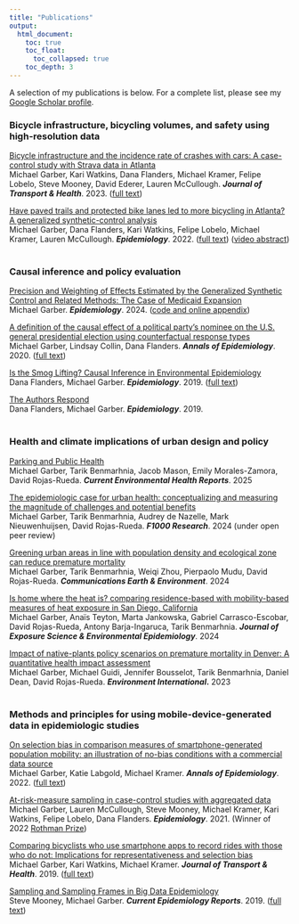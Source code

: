 ```yaml
---
title: "Publications"
output: 
  html_document:
    toc: true
    toc_float:
      toc_collapsed: true
    toc_depth: 3
---
```


A selection of my publications is below. For a complete list, please see my [Google Scholar profile](https://scholar.google.com/citations?hl=en&user=r-MsgFsAAAAJ&view_op=list_works&sortby=pubdate).<br>

### Bicycle infrastructure, bicycling volumes, and safety using high-resolution data

[Bicycle infrastructure and the incidence rate of crashes with cars: A case-control study with Strava data in Atlanta](https://www.sciencedirect.com/science/article/pii/S2214140523001056)<br>Michael Garber, Kari Watkins, Dana Flanders, Michael Kramer, Felipe Lobelo, Steve Mooney, David Ederer, Lauren McCullough. ***Journal of Transport & Health***. 2023. ([full text](https://www.ncbi.nlm.nih.gov/pmc/articles/PMC10773466/))<br>

[Have paved trails and protected bike lanes led to more bicycling in Atlanta? A generalized synthetic-control analysis](https://journals.lww.com/epidem/Abstract/9900/Have_paved_trails_and_protected_bike_lanes_led_to.15.aspx)<br>Michael Garber, Dana Flanders, Kari Watkins, Felipe Lobelo, Michael Kramer, Lauren McCullough. ***Epidemiology***. 2022. ([full text](https://www.ncbi.nlm.nih.gov/pmc/articles/PMC9211442/)) ([video abstract](https://www.youtube.com/watch?v=GJ7QzcFeCnk))<br> <br>

### Causal inference and policy evaluation

[Precision and Weighting of Effects Estimated by the Generalized Synthetic Control and Related Methods: The Case of Medicaid Expansion](https://journals.lww.com/epidem/fulltext/2024/03000/precision_and_weighting_of_effects_estimated_by.17.aspx)<br> Michael Garber. ***Epidemiology***. 2024. ([code and online appendix](https://michaeldgarber.github.io/gsynth-nianogo-et-al/index.html))<br>

[A definition of the causal effect of a political party's nominee on the U.S. general presidential election using counterfactual response types](https://www.sciencedirect.com/science/article/pii/S1047279720301733?via%3Dihub)<br> Michael Garber, Lindsay Collin, Dana Flanders. ***Annals of Epidemiology***. 2020. ([full text](https://pmc.ncbi.nlm.nih.gov/articles/PMC7412752/))<br>

[Is the Smog Lifting? Causal Inference in Environmental Epidemiology](https://journals.lww.com/epidem/Fulltext/2019/05000/Is_the_Smog_Lifting___Causal_Inference_in.2.aspx)<br> Dana Flanders, Michael Garber. ***Epidemiology***. 2019. ([full text](https://www.ncbi.nlm.nih.gov/pmc/articles/PMC6456370/))<br>

[The Authors Respond](https://journals.lww.com/epidem/fulltext/2019/11000/the_authors_respond.26.aspx)<br>Dana Flanders, Michael Garber. ***Epidemiology***. 2019.<br> <br>

### Health and climate implications of urban design and policy

[Parking and Public Health](https://link.springer.com/article/10.1007/s40572-024-00465-4)<br> Michael Garber, Tarik Benmarhnia, Jacob Mason, Emily Morales-Zamora, David Rojas-Rueda. ***Current Environmental Health Reports***. 2025<br>

[The epidemiologic case for urban health: conceptualizing and measuring the magnitude of challenges and potential benefits](https://f1000research.com/articles/13-950)<br> Michael Garber, Tarik Benmarhnia, Audrey de Nazelle, Mark Nieuwenhuijsen, David Rojas-Rueda. ***F1000 Research***. 2024 (under open peer review)<br>

[Greening urban areas in line with population density and ecological zone can reduce premature mortality](https://www.nature.com/articles/s43247-024-01803-y)<br> Michael Garber, Tarik Benmarhnia, Weiqi Zhou, Pierpaolo Mudu, David Rojas-Rueda. ***Communications Earth & Environment***. 2024<br>

[Is home where the heat is? comparing residence-based with mobility-based measures of heat exposure in San Diego, California](https://www.nature.com/articles/s41370-024-00715-5)<br>Michael Garber, Anaïs Teyton, Marta Jankowska, Gabriel Carrasco-Escobar, David Rojas-Rueda, Antony Barja-Ingaruca, Tarik Benmarhnia. ***Journal of Exposure Science & Environmental Epidemiology***. 2024<br>

[Impact of native-plants policy scenarios on premature mortality in Denver: A quantitative health impact assessment](https://www.sciencedirect.com/science/article/pii/S0160412023003239)<br>Michael Garber, Michael Guidi, Jennifer Bousselot, Tarik Benmarhnia, Daniel Dean, David Rojas-Rueda. ***Environment International*****.** 2023<br> <br>

### Methods and principles for using mobile-device-generated data in epidemiologic studies

[On selection bias in comparison measures of smartphone-generated population mobility: an illustration of no-bias conditions with a commercial data source](https://www.sciencedirect.com/science/article/abs/pii/S1047279722000370)<br>Michael Garber, Katie Labgold, Michael Kramer. ***Annals of Epidemiology***. 2022. ([full text](https://pmc.ncbi.nlm.nih.gov/articles/PMC9202634/))<br>

[At-risk-measure sampling in case-control studies with aggregated data](https://journals.lww.com/epidem/fulltext/2021/01000/at_risk_measure_sampling_in_case_control_studies.14.aspx)<br> Michael Garber, Lauren McCullough, Steve Mooney, Michael Kramer, Kari Watkins, Felipe Lobelo, Dana Flanders. ***Epidemiology***. 2021. (Winner of 2022 [Rothman Prize](https://journals.lww.com/epidem/fulltext/2022/07000/michael_d__garber,_winner_of_the_2022_rothman.1.aspx))<br>

[Comparing bicyclists who use smartphone apps to record rides with those who do not: Implications for representativeness and selection bias](https://www.sciencedirect.com/science/article/abs/pii/S2214140518305590)<br>Michael Garber, Kari Watkins, Michael Kramer. ***Journal of Transport & Health***. 2019. ([full text](https://pmc.ncbi.nlm.nih.gov/articles/PMC6959852/))<br>

[Sampling and Sampling Frames in Big Data Epidemiology](https://link.springer.com/article/10.1007/s40471-019-0179-y)<br> Steve Mooney, Michael Garber. ***Current Epidemiology Reports***. 2019. ([full text](https://pmc.ncbi.nlm.nih.gov/articles/PMC6662929/)) <br> <br>
